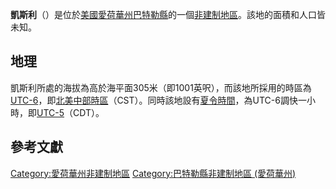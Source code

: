 {{noteTA
|G1=USState
|G2=地名
|G3=Unit
}}
{{Infobox settlement
|official_name            = 凱斯利
|native_name = Kesley
|settlement_type          = [[非建制地區|非建制地區]]
|image_skyline            = 
|imagesize                = 
|image_map                = 
|mapsize                  = 
|pushpin_map              = USA Iowa
|pushpin_label            = 凱斯利
|pushpin_label_position   = top
|pushpin_map_caption      = 凱斯利在愛荷華州的位置
|subdivision_type         = [[世界政區索引|國家]]
|subdivision_type1        = [[美国州份|州份]]
|subdivision_type2        = [[愛荷華州行政区划|縣]]
|subdivision_name         = [[美国|美国]]
|subdivision_name1        = [[愛荷華州|愛荷華州]]
|subdivision_name2        = [[巴特勒縣_(愛荷華州)|巴特勒縣]]
|elevation_ft             = 1001
|elevation_m              = 305
|area_total_km2           = 
|area_total_sq_mi         = 
|area_land_km2            = 
|area_land_sq_mi          = 
|area_water_km2           = 
|area_water_sq_mi         = 
|population_as_of         = 2010
|population_footnotes     = 
|population_total         = 
|population_metro         = 
|population_density_km2   = auto
|population_density_sq_mi = auto
|timezone                 = [[北美中部时区|北美中部时区]]
|utc_offset               = -6
|coordinates              = {{coord|42|39|45|N|92|54|37|W|display=inline,title}}
| coor_pinpoint           = 
| coordinates_footnotes   = 
|timezone_DST             = CDT
|utc_offset_DST           = -5
|postal_code_type         = [[美國郵區編號|郵區編號]]
|postal_code              = 
|area_code                = {{link-en|电话区号319|Area code 319|319}}
|blank_name = [[地名信息系统|GNIS ID]]
|blank_info = 458060<ref name="GNIS">{{cite gnis|458060|Kesley}}</ref>
}}
'''凱斯利'''（{{lang-en|Kesley}}）是位於[[美國|美國]][[愛荷華州|愛荷華州]][[巴特勒縣_(愛荷華州)|巴特勒縣]]的一個[[非建制地區|非建制地區]]。該地的面積和人口皆未知。

== 地理 ==
凱斯利所處的海拔為高於海平面305米（即1001英呎），而該地所採用的時區為[[UTC-6|UTC-6]]，即[[北美中部時區|北美中部時區]]（CST）。同時該地設有[[夏令時間|夏令時間]]，為UTC-6調快一小時，即[[UTC-5|UTC-5]]（CDT）。

== 參考文獻 ==
{{reflist}}

{{巴特勒縣 (愛荷華州)}}

{{DEFAULTSORT:Kesley}}
[[Category:愛荷華州非建制地區|Category:愛荷華州非建制地區]]
[[Category:巴特勒縣非建制地區_(愛荷華州)|Category:巴特勒縣非建制地區 (愛荷華州)]]

{{Iowa-geo-stub}}
